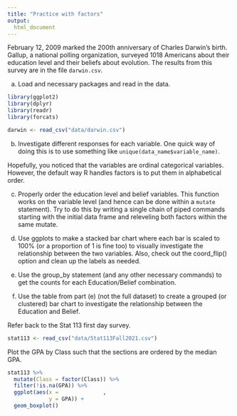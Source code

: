 ```yaml
---
title: "Practice with factors"
output:
  html_document
---
```

February 12, 2009 marked the 200th anniversary of Charles Darwin’s birth. Gallup, a national polling organization, surveyed 1018 Americans about their education level and their beliefs about evolution. The results from this survey are in the file `darwin.csv`.

  a. Load and necessary packages and read in the data.

```r
library(ggplot2)
library(dplyr)
library(readr)
library(forcats)

darwin <- read_csv("data/darwin.csv")

```


  b. Investigate different responses for each variable. One quick way of doing this is to use something like `unique(data_name$variable_name)`.
    
Hopefully, you noticed that the variables are ordinal categorical variables. However, the default way R handles factors is to put them in alphabetical order. 

  c. Properly order the education level and belief variables. This function works on the variable level (and hence can be done within a `mutate` statement). Try to do this by writing a single chain of piped commands starting with the initial data frame and releveling both factors within the same mutate.
  
  d. Use ggplots to make a stacked bar chart where each bar is scaled to 100% (or a proportion of 1 is fine too) to visually investigate the relationship between the two variables. Also, check out the coord_flip() option and clean up the labels as needed.
    
  e. Use the group_by statement (and any other necessary commands) to get the counts for each Education/Belief combination. 
  
  f. Use the table from part (e) (not the full dataset) to create a grouped (or clustered) bar chart to investigate the relationship between the Education and Belief.
  
  
Refer back to the Stat 113 first day survey.

```r
stat113 <- read_csv("data/Stat113Fall2021.csv")
```


Plot the GPA by Class such that the sections are ordered by the median GPA.

```r
stat113 %>%
  mutate(Class = factor(Class)) %>%
  filter(!is.na(GPA)) %>%
  ggplot(aes(x =              , 
             y = GPA)) +
  geom_boxplot()
```

